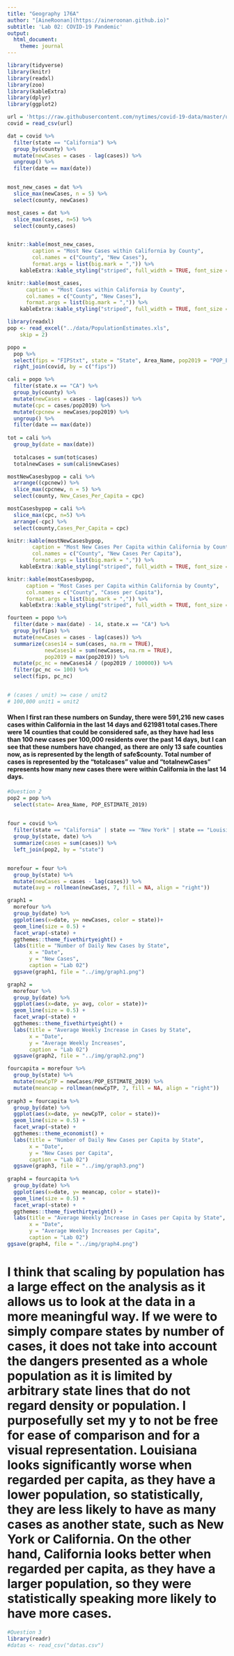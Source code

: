 ```yaml
---
title: "Geography 176A"
author: "[AineRoonan](https://aineroonan.github.io)"
subtitle: 'Lab 02: COVID-19 Pandemic'
output:
  html_document:
    theme: journal
---
```


```r
library(tidyverse)
library(knitr)
library(readxl)
library(zoo)
library(kableExtra)
library(dplyr)
library(ggplot2)

url = 'https://raw.githubusercontent.com/nytimes/covid-19-data/master/us-counties.csv'
covid = read_csv(url)

dat = covid %>% 
  filter(state == "California") %>% 
  group_by(county) %>% 
  mutate(newCases = cases - lag(cases)) %>% 
  ungroup() %>% 
  filter(date == max(date)) 


most_new_cases = dat %>% 
  slice_max(newCases, n = 5) %>% 
  select(county, newCases)

most_cases = dat %>% 
  slice_max(cases, n=5) %>% 
  select(county,cases) 


knitr::kable(most_new_cases,              
        caption = "Most New Cases within California by County",
        col.names = c("County", "New Cases"),
        format.args = list(big.mark = ",")) %>% 
    kableExtra::kable_styling("striped", full_width = TRUE, font_size = 14)

knitr::kable(most_cases,              
      caption = "Most Cases within California by County",
      col.names = c("County", "New Cases"),
      format.args = list(big.mark = ",")) %>% 
    kableExtra::kable_styling("striped", full_width = TRUE, font_size = 14)
```

```r

library(readxl)
pop <- read_excel("../data/PopulationEstimates.xls", 
    skip = 2)

popo = 
  pop %>% 
  select(fips = "FIPStxt", state = "State", Area_Name, pop2019 = "POP_ESTIMATE_2019") %>% 
  right_join(covid, by = c("fips"))

cali = popo %>% 
  filter(state.x == "CA") %>% 
  group_by(county) %>% 
  mutate(newCases = cases - lag(cases)) %>% 
  mutate(cpc = cases/pop2019) %>% 
  mutate(cpcnew = newCases/pop2019) %>% 
  ungroup() %>% 
  filter(date == max(date)) 
 
tot = cali %>% 
  group_by(date = max(date)) 
  
  totalcases = sum(tot$cases)
  totalnewCases = sum(cali$newCases)

mostNewCasesbypop = cali %>% 
  arrange((cpcnew)) %>% 
  slice_max(cpcnew, n = 5) %>% 
  select(county, New_Cases_Per_Capita = cpc)

mostCasesbypop = cali %>% 
  slice_max(cpc, n=5) %>% 
  arrange(-cpc) %>% 
  select(county,Cases_Per_Capita = cpc) 

knitr::kable(mostNewCasesbypop,              
        caption = "Most New Cases Per Capita within California by County",
        col.names = c("County", "New Cases Per Capita"),
        format.args = list(big.mark = ",")) %>% 
    kableExtra::kable_styling("striped", full_width = TRUE, font_size = 14)

knitr::kable(mostCasesbypop,              
      caption = "Most Cases per Capita within California by County",
      col.names = c("County", "Cases per Capita"),
      format.args = list(big.mark = ",")) %>% 
    kableExtra::kable_styling("striped", full_width = TRUE, font_size = 14)

fourteen = popo %>% 
  filter(date > max(date) - 14, state.x == "CA") %>% 
  group_by(fips) %>%
  mutate(newCases = cases - lag(cases)) %>% 
  summarize(cases14 = sum(cases, na.rm = TRUE),
            newCases14 = sum(newCases, na.rm = TRUE),
            pop2019 = max(pop2019)) %>% 
  mutate(pc_nc = newCases14 / (pop2019 / 100000)) %>% 
  filter(pc_nc <= 100) %>% 
  select(fips, pc_nc)


# (cases / unit) >= case / unit2
# 100,000 unit1 = unit2

```


#### When I first ran these numbers on Sunday, there were 591,216 new cases cases within California in the last 14 days and 621981 total cases.There were 14 counties that could be considered safe, as they have had less than 100 new cases per 100,000 residents over the past 14 days, but I can see that these numbers have changed, as there are only 13 safe counties now, as is represented by the length of safe$county. Total number of cases is represented by the "totalcases" value and "totalnewCases" represents how many new cases there were within California in the last 14 days. 

```r
#Question 2
pop2 = pop %>% 
  select(state= Area_Name, POP_ESTIMATE_2019)
  

four = covid %>% 
  filter(state == "California" | state == "New York" | state == "Louisiana" | state == "Florida") %>%
  group_by(state, date) %>% 
  summarize(cases = sum(cases)) %>% 
  left_join(pop2, by = "state")


morefour = four %>% 
  group_by(state) %>% 
  mutate(newCases = cases - lag(cases)) %>% 
  mutate(avg = rollmean(newCases, 7, fill = NA, align = "right"))

graph1 =
  morefour %>%
  group_by(date) %>% 
  ggplot(aes(x=date, y= newCases, color = state))+
  geom_line(size = 0.5) +
  facet_wrap(~state) +
  ggthemes::theme_fivethirtyeight() +
  labs(title = "Number of Daily New Cases by State",
       x = "Date",
       y = "New Cases",
       caption = "Lab 02")
  ggsave(graph1, file = "../img/graph1.png")

graph2 =
  morefour %>%
  group_by(date) %>% 
  ggplot(aes(x=date, y= avg, color = state))+
  geom_line(size = 0.5) +
  facet_wrap(~state) +
  ggthemes::theme_fivethirtyeight() +
  labs(title = "Average Weekly Increase in Cases by State",
       x = "Date",
       y = "Average Weekly Increases",
       caption = "Lab 02")
  ggsave(graph2, file = "../img/graph2.png")

fourcapita = morefour %>% 
  group_by(state) %>% 
  mutate(newCpTP = newCases/POP_ESTIMATE_2019) %>% 
  mutate(meancap = rollmean(newCpTP, 7, fill = NA, align = "right"))
  
graph3 = fourcapita %>% 
  group_by(date) %>% 
  ggplot(aes(x=date, y= newCpTP, color = state))+
  geom_line(size = 0.5) +
  facet_wrap(~state) +
  ggthemes::theme_economist() +
  labs(title = "Number of Daily New Cases per Capita by State",
       x = "Date",
       y = "New Cases per Capita",
       caption = "Lab 02")
  ggsave(graph3, file = "../img/graph3.png")
 
graph4 = fourcapita %>%
  group_by(date) %>% 
  ggplot(aes(x=date, y= meancap, color = state))+
  geom_line(size = 0.5) +
  facet_wrap(~state) +
  ggthemes::theme_fivethirtyeight() +
  labs(title = "Average Weekly Increase in Cases per Capita by State",
       x = "Date",
       y = "Average Weekly Increases per Capita",
       caption = "Lab 02")
ggsave(graph4, file = "../img/graph4.png")
```

# I think that scaling by population has a large effect on the analysis as it allows us to look at the data in a more meaningful way. If we were to simply compare states by number of cases, it does not take into account the dangers presented as a whole population as it is limited by arbitrary state lines that do not regard density or population. I purposefully set my y to not be free for ease of comparison and for a visual representation. Louisiana looks significantly worse when regarded per capita, as they have a lower population, so statistically, they are less likely to have as many cases as another state, such as New York or California. On the other hand, California looks better when regarded per capita, as they have a larger population, so they were statistically speaking more likely to have more cases.  

```r
#Question 3
library(readr)
#datas <- read_csv("datas.csv")


```

